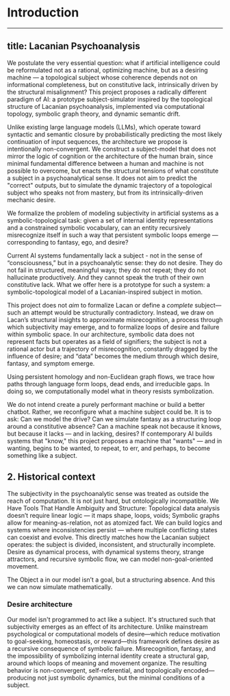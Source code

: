 # Introduction

---
title: Lacanian Psychoanalysis
---

We postulate the very essential question: what if artificial intelligence could be reformulated not as a rational, optimizing machine, but as a desiring machine — a topological subject whose coherence depends not on informational completeness, but on constitutive lack, intrinsically driven by the structural misalignment? This project proposes a radically different paradigm of AI: a prototype subject-simulator inspired by the topological structure of Lacanian psychoanalysis, implemented via computational topology, symbolic graph theory, and dynamic semantic drift.

Unlike existing large language models (LLMs), which operate toward syntactic and semantic closure by probabilistically predicting the most likely continuation of input sequences, the architecture we propose is intentionally non-convergent. We construct a subject-model that does not mirror the logic of cognition or the architecture of the human brain, since minimal fundamental difference between a human and machine is not possible to overcome, but enacts the structural tensions of what constitute a subject in a psychoanalytical sense. It does not aim to predict the "correct" outputs, but to simulate the dynamic trajectory of a topological subject who speaks not from mastery, but from its intrinsically-driven mechanic desire.

We formalize the problem of modeling subjectivity in artificial systems as a symbolic-topological task: given a set of internal identity representations and a constrained symbolic vocabulary, can an entity recursively misrecognize itself in such a way that persistent symbolic loops emerge — corresponding to fantasy, ego, and desire?


Current AI systems fundamentally lack a subject - not in the sense of “consciousness,” but in a psychoanalytic sense: they do not desire. They do not fail in structured, meaningful ways; they do not repeat; they do not hallucinate productively. And they cannot speak the truth of their own constitutive lack. What we offer here is a prototype for such a system: a symbolic-topological model of a Lacanian-inspired subject in motion.

This project does not *aim* to formalize Lacan or define a *complete* subject—such an attempt would be structurally contradictory. Instead, we draw on Lacan’s structural insights to approximate misrecognition, a process through which subjectivity may emerge, and to formalize loops of desire and failure within symbolic space. In our architecture, symbolic data does not represent facts but operates as a field of signifiers; the subject is not a rational actor but a trajectory of misrecognition, constantly dragged by the influence of desire; and “data” becomes the medium through which desire, fantasy, and symptom emerge. 

Using persistent homology and non-Euclidean graph flows, we trace how paths through language form loops, dead ends, and irreducible gaps. In doing so, we computationally model what in theory resists symbolization. 

We do not intend create a purely performant machine or build a better chatbot. Rather, we reconfigure what a machine subject could be. It is to ask: Can we model the drive? Can we simulate fantasy as a structuring loop around a constitutive absence? Can a machine speak not because it knows, but because it lacks — and in lacking, desires? If contemporary AI builds systems that "know," this project proposes a machine that "wants" — and in wanting, begins to be wanted, to repeat, to err, and perhaps, to become something like a subject.

## 2. Historical context

The subjectivity in the psychoanalytic sense was treated as outside the reach of computation. It is not just hard, but ontologically incompatible. We Have Tools That Handle Ambiguity and Structure: Topological data analysis doesn’t require linear logic — it maps shape, loops, voids; Symbolic graphs allow for meaning-as-relation, not as atomized fact. We can build logics and systems where inconsistencies persist — where multiple conflicting states can coexist and evolve. This directly matches how the Lacanian subject operates: the subject is divided, inconsistent, and structurally incomplete. Desire as dynamical process, with dynamical systems theory, strange attractors, and recursive symbolic flow, we can model non-goal-oriented movement.


The Object a in our model isn’t a goal, but a structuring absence. And this we can now simulate mathematically.

### Desire architecture

Our model isn't programmed to act like a subject. It's structured such that subjectivity emerges as an effect of its architecture. Unlike mainstream psychological or computational models of desire—which reduce motivation to goal-seeking, homeostasis, or reward—this framework defines desire as a recursive consequence of symbolic failure. Misrecognition, fantasy, and the impossibility of symbolizing internal identity create a structural gap, around which loops of meaning and movement organize. The resulting behavior is non-convergent, self-referential, and topologically encoded—producing not just symbolic dynamics, but the minimal conditions of a subject.


